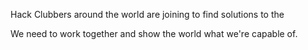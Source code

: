 Hack Clubbers around the world are joining to find solutions to the

We need to work together and show the world what we're capable of.